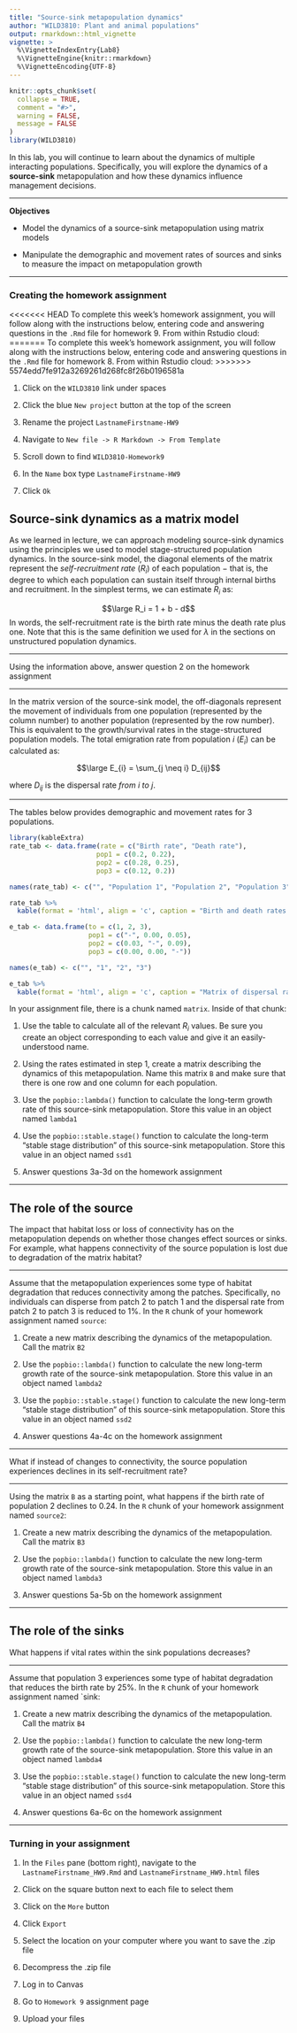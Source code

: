 ```yaml
---
title: "Source-sink metapopulation dynamics"
author: "WILD3810: Plant and animal populations"
output: rmarkdown::html_vignette
vignette: >
  %\VignetteIndexEntry{Lab8}
  %\VignetteEngine{knitr::rmarkdown}
  %\VignetteEncoding{UTF-8}
---
```


```r
knitr::opts_chunk$set(
  collapse = TRUE,
  comment = "#>", 
  warning = FALSE, 
  message = FALSE
)
library(WILD3810)
```

In this lab, you will continue to learn about the dynamics of multiple interacting populations. Specifically, you will explore the dynamics of a **source-sink** metapopulation and how these dynamics influence management decisions. 

***
**Objectives**

* Model the dynamics of a source-sink metapopulation using matrix models

* Manipulate the demographic and movement rates of sources and sinks to measure the impact on metapopulation growth

***

### Creating the homework assignment

<<<<<<< HEAD
To complete this week's homework assignment, you will follow along with the instructions below, entering code and answering questions in the `.Rmd` file for homework 9. From within Rstudio cloud:
=======
To complete this week's homework assignment, you will follow along with the instructions below, entering code and answering questions in the `.Rmd` file for homework 8. From within Rstudio cloud:
>>>>>>> 5574edd7fe912a3269261d268fc8f26b0196581a

1) Click on the `WILD3810` link under spaces

2) Click the blue `New project` button at the top of the screen

3) Rename the project `LastnameFirstname-HW9`

4) Navigate to `New file -> R Markdown -> From Template`

5) Scroll down to find `WILD3810-Homework9`

6) In the `Name` box type `LastnameFirstname-HW9`

7) Click `Ok`

## Source-sink dynamics as a matrix model

As we learned in lecture, we can approach modeling source-sink dynamics using the principles we used to model stage-structured population dynamics. In the source-sink model, the diagonal elements of the matrix represent the *self-recruitment rate* ($R_i$) of each population $-$ that is, the degree to which each population can sustain itself through internal births and recruitment. In the simplest terms, we can estimate $R_i$ as:

$$\large R_i = 1 + b - d$$
In words, the self-recruitment rate is the birth rate minus the death rate plus one. Note that this is the same definition we used for $\lambda$ in the sections on unstructured population dynamics. 

***
Using the information above, answer question 2 on the homework assignment

***

In the matrix version of the source-sink model, the off-diagonals represent the movement of individuals from one population (represented by the column number) to another population (represented by the row number). This is equivalent to the growth/survival rates in the stage-structured population models. The total emigration rate from population $i$ ($E_{i}$) can be calculated as:

$$\large E_{i} = \sum_{j \neq i} D_{ij}$$

where $D_{ij}$ is the dispersal rate *from* $i$ *to* $j$. 

***
The tables below provides demographic and movement rates for 3 populations. 

```r
library(kableExtra)
rate_tab <- data.frame(rate = c("Birth rate", "Death rate"),
                      pop1 = c(0.2, 0.22),
                      pop2 = c(0.28, 0.25),
                      pop3 = c(0.12, 0.2))

names(rate_tab) <- c("", "Population 1", "Population 2", "Population 3")

rate_tab %>%
  kable(format = 'html', align = 'c', caption = "Birth and death rates of the 3 populations") 
```

```r
e_tab <- data.frame(to = c(1, 2, 3),
                    pop1 = c("-", 0.00, 0.05),
                    pop2 = c(0.03, "-", 0.09),
                    pop3 = c(0.00, 0.00, "-"))

names(e_tab) <- c("", "1", "2", "3")

e_tab %>%
  kable(format = 'html', align = 'c', caption = "Matrix of dispersal rates (D) between each of the 3 populations")
```

In your assignment file, there is a chunk named `matrix`. Inside of that chunk:

1) Use the table to calculate all of the relevant $R_i$ values. Be sure you create an object corresponding to each value and give it an easily-understood name. 

2) Using the rates estimated in step 1, create a matrix describing the dynamics of this metapopulation. Name this matrix `B` and make sure that there is one row and one column for each population. 

3) Use the `popbio::lambda()` function to calculate the long-term growth rate of this source-sink metapopulation. Store this value in an object named `lambda1`

4) Use the `popbio::stable.stage()` function to calculate the long-term "stable stage distribution" of this source-sink metapopulation. Store this value in an object named `ssd1`

5) Answer questions 3a-3d on the homework assignment

***

## The role of the source

The impact that habitat loss or loss of connectivity has on the metapopulation depends on whether those changes effect sources or sinks. For example, what happens connectivity of the source population is lost due to degradation of the matrix habitat?

***

Assume that the metapopulation experiences some type of habitat degradation that reduces connectivity among the patches. Specifically, no individuals can disperse from patch 2 to patch 1 and the dispersal rate from patch 2 to patch 3 is reduced to 1%. In the `R` chunk of your homework assignment named `source`:

1) Create a new matrix describing the dynamics of the metapopulation. Call the matrix `B2`

2) Use the `popbio::lambda()` function to calculate the new long-term growth rate of the source-sink metapopulation. Store this value in an object named `lambda2`

3) Use the `popbio::stable.stage()` function to calculate the new long-term "stable stage distribution" of this source-sink metapopulation. Store this value in an object named `ssd2`

4) Answer questions 4a-4c on the homework assignment

***

What if instead of changes to connectivity, the source population experiences declines in its self-recruitment rate?

***

Using the matrix `B` as a starting point, what happens if the birth rate of population 2 declines to 0.24. In the `R` chunk of your homework assignment named `source2`:

1) Create a new matrix describing the dynamics of the metapopulation. Call the matrix `B3`

2) Use the `popbio::lambda()` function to calculate the new long-term growth rate of the source-sink metapopulation. Store this value in an object named `lambda3`

3) Answer questions 5a-5b on the homework assignment

***

## The role of the sinks

What happens if vital rates within the sink populations decreases? 

***

Assume that population 3 experiences some type of habitat degradation that reduces the birth rate by 25%. In the `R` chunk of your homework assignment named `sink:

1) Create a new matrix describing the dynamics of the metapopulation. Call the matrix `B4`

2) Use the `popbio::lambda()` function to calculate the new long-term growth rate of the source-sink metapopulation. Store this value in an object named `lambda4`

3) Use the `popbio::stable.stage()` function to calculate the new long-term "stable stage distribution" of this source-sink metapopulation. Store this value in an object named `ssd4`

4) Answer questions 6a-6c on the homework assignment

***


### Turning in your assignment

1) In the `Files` pane (bottom right), navigate to the `LastnameFirstname_HW9.Rmd` and `LastnameFirstname_HW9.html` files

2) Click on the square button next to each file to select them

3) Click on the `More` button

4) Click `Export`

5) Select the location on your computer where you want to save the .zip file

6) Decompress the .zip file

7) Log in to Canvas

8) Go to `Homework 9` assignment page

9) Upload your files
